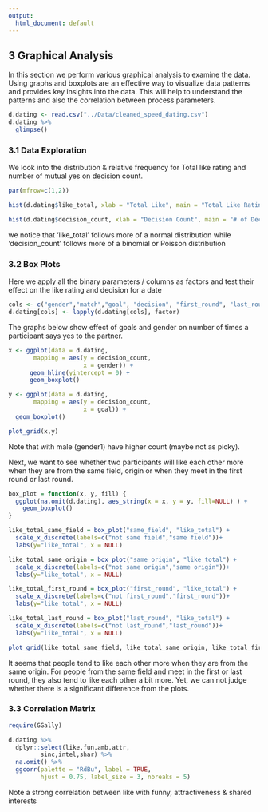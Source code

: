 ---
output:
  html_document: default
---
## 3 Graphical Analysis

In this section we perform various graphical analysis to examine the data. Using graphs and boxplots are an effective way to visualize data patterns and provides key insights into the data. This will help to understand the patterns and also the correlation between process parameters.

```{r, warning=FALSE, message=FALSE, echo=FALSE, results="hide"}
d.dating <- read.csv("../Data/cleaned_speed_dating.csv")
d.dating %>%
  glimpse()
```

### 3.1 Data Exploration

We look into the distribution & relative frequency for Total like rating and number of mutual yes on decision count.

```{r, warning=FALSE, message=FALSE, echo=FALSE, fig.width=5, fig.height=3, fig.align='center'}
par(mfrow=c(1,2))

hist(d.dating$like_total, xlab = "Total Like", main = "Total Like Rating", col = "cornflowerblue") 

hist(d.dating$decision_count, xlab = "Decision Count", main = "# of Decisions", col = "cornflowerblue")

```

we notice that 'like_total' follows more of a normal distribution while 'decision_count' follows more of a binomial or Poisson distribution

### 3.2 Box Plots

Here we apply all the binary parameters / columns as factors and test their effect on the like rating and decision for a date

```{r, echo=TRUE, results='hide'}
cols <- c("gender","match","goal", "decision", "first_round", "last_round", "same_field", "same_origin")
d.dating[cols] <- lapply(d.dating[cols], factor)

```

The graphs below show effect of goals and gender on number of times a participant says yes to the partner.

```{r, warning=FALSE, message=FALSE, echo=FALSE, fig.width=6, fig.height=3, fig.align='center'}
x <- ggplot(data = d.dating,
       mapping = aes(y = decision_count,
                     x = gender)) +
      geom_hline(yintercept = 0) +
      geom_boxplot()

y <- ggplot(data = d.dating,
       mapping = aes(y = decision_count,
                     x = goal)) +
  geom_boxplot()

plot_grid(x,y)
```

Note that with male (gender1) have higher count (maybe not as picky).

Next, we want to see whether two participants will like each other more when they are from the 
same field, origin or when they meet in the first round or last round.

```{r, echo=FALSE,fig.width=6, fig.height=3, fig.align='center'}
box_plot = function(x, y, fill) {
  ggplot(na.omit(d.dating), aes_string(x = x, y = y, fill=NULL) ) +
    geom_boxplot()
}

like_total_same_field = box_plot("same_field", "like_total") +
  scale_x_discrete(labels=c("not same field","same field"))+ 
  labs(y="like_total", x = NULL)

like_total_same_origin = box_plot("same_origin", "like_total") + 
  scale_x_discrete(labels=c("not same origin","same origin"))+ 
  labs(y="like_total", x = NULL)

like_total_first_round = box_plot("first_round", "like_total") + 
  scale_x_discrete(labels=c("not first_round","first_round"))+ 
  labs(y="like_total", x = NULL)

like_total_last_round = box_plot("last_round", "like_total") + 
  scale_x_discrete(labels=c("not last_round","last_round"))+ 
  labs(y="like_total", x = NULL)

plot_grid(like_total_same_field, like_total_same_origin, like_total_first_round, like_total_last_round)

```

It seems that people tend to like each other more when they are from the same origin. For people from the same field and meet in the first or last round, they also tend to like each other a bit more. Yet, we can not judge whether there is a significant difference from the plots. 

### 3.3 Correlation Matrix

```{r, warning=FALSE, message=FALSE, echo=FALSE, fig.width=3, fig.height=2, fig.align='center'}
require(GGally)

d.dating %>% 
  dplyr::select(like,fun,amb,attr,
         sinc,intel,shar) %>% 
  na.omit() %>%
  ggcorr(palette = "RdBu", label = TRUE,
         hjust = 0.75, label_size = 3, nbreaks = 5)
```

Note a strong correlation between like with funny, attractiveness & shared interests
